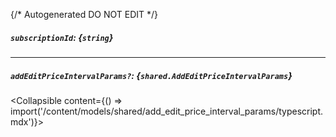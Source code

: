 {/* Autogenerated DO NOT EDIT  */}

##### `subscriptionId`: *{`string`}*

---
##### `addEditPriceIntervalParams?`: *{`shared.AddEditPriceIntervalParams`}*
<Collapsible content={() => import('/content/models/shared/add_edit_price_interval_params/typescript.mdx')}>
</Collapsible>

